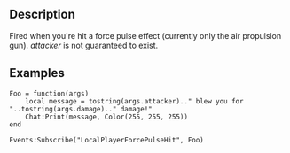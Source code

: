 {{Lua/Event|
  arguments = [[Lua/Server/Player|Player]] attacker, number damage|
  return = Return false to block the effect.
}}

==Description==

Fired when you're hit a force pulse effect (currently only the air propulsion gun). ''attacker'' is not guaranteed to exist.

==Examples==

<syntaxhighlight>
Foo = function(args)
	local message = tostring(args.attacker).." blew you for "..tostring(args.damage).." damage!"
	Chat:Print(message, Color(255, 255, 255))
end

Events:Subscribe("LocalPlayerForcePulseHit", Foo)
</syntaxhighlight>